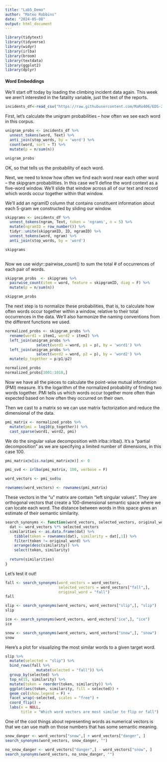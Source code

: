 ```yaml
---
title: "Lab5_Demo"
author: "Mateo Robbins"
date: "2024-05-08"
output: html_document
---
```


```r
library(tidytext)
library(tidyverse)
library(widyr) 
library(irlba)
library(broom) 
library(textdata)
library(ggplot2)
library(dplyr)
```

#### Word Embeddings

We'll start off today by loading the climbing incident data again. This week we aren't interested in the fatality variable, just the text of the reports.

```r
incidents_df<-read_csv("https://raw.githubusercontent.com/MaRo406/EDS-231-text-sentiment/main/data/climbing_reports_model_dat.csv")
```

First, let's calculate the unigram probabilities -- how often we see each word in this corpus.

```r
unigram_probs <- incidents_df %>% 
  unnest_tokens(word, Text) %>% 
  anti_join(stop_words, by = 'word') %>% 
  count(word, sort = T) %>% 
  mutate(p = n/sum(n))

unigram_probs
```

OK, so that tells us the probability of each word.

Next, we need to know how often we find each word near each other word -- the skipgram probabilities. In this case we'll define the word context as a five-word window. We'll slide that window across all of our text and record which words occur together within that window.

We'll add an ngramID column that contains constituent information about each 5-gram we constructed by sliding our window.

```r
skipgrams <- incidents_df %>% 
  unnest_tokens(ngram, Text, token = 'ngrams', n = 5) %>% 
  mutate(ngramID = row_number()) %>% 
  tidyr::unite(skipgramID, ID, ngramID) %>% 
  unnest_tokens(word, ngram) %>% 
  anti_join(stop_words, by = 'word')

skipgrams
  
```

Now we use widyr::pairwise_count() to sum the total # of occurrences of each pair of words.

```r
skipgram_probs  <- skipgrams %>% 
  pairwise_count(item = word, feature = skipgramID, diag = F) %>% 
  mutate(p = n/sum(n))

skipgram_probs
```

The next step is to normalize these probabilities, that is, to calculate how often words occur together within a window, relative to their total occurrences in the data. We'll also harmonize the naming conventions from the different functions we used.

```r
normalized_probs <- skipgram_probs %>% 
  rename(word1 = item1, word2 = item2) %>% 
  left_join(unigram_probs %>% 
              select(word1 = word, p1 = p), by = 'word1') %>% 
  left_join(unigram_probs %>% 
              select(word2 = word, p2 = p), by = 'word2') %>% 
  mutate(p_together = p/p1/p2)

normalized_probs
normalized_probs[1001:1010,] 
```

Now we have all the pieces to calculate the point-wise mutual information (PMI) measure. It's the logarithm of the normalized probability of finding two words together. PMI tells us which words occur together more often than expected based on how often they occurred on their own.

Then we cast to a matrix so we can use matrix factorization and reduce the dimensional of the data.

```r
pmi_matrix <- normalized_probs %>% 
  mutate(pmi = log10(p_together)) %>% 
  cast_sparse(word1, word2, pmi)
```

We do the singular value decomposition with irlba::irlba(). It's a "partial decomposition" as we are specifying a limited number of dimensions, in this case 100.

```r
pmi_matrix@x[is.na(pmi_matrix@x)] <- 0

pmi_svd <- irlba(pmi_matrix, 100, verbose = F)

word_vectors <- pmi_svd$u

rownames(word_vectors) <- rownames(pmi_matrix)
```

These vectors in the "u" matrix are contain "left singular values". They are orthogonal vectors that create a 100-dimensional semantic space where we can locate each word. The distance between words in this space gives an estimate of their semantic similarity.

```r
search_synonyms <- function(word_vectors, selected_vectors, original_word){
  dat <- word_vectors %*% selected_vectors
  similarities <- as.data.frame(dat) %>% 
    tibble(token = rownames(dat), similarity = dat[,1]) %>% 
    filter(token != original_word) %>% 
    arrange(desc(similarity)) %>% 
    select(token, similarity)
  
  return(similarities)
}
```

Let's test it out!

```r
fall <- search_synonyms(word_vectors = word_vectors, 
                        selected_vectors = word_vectors["fall",], 
                        original_word = "fall")
fall

slip <- search_synonyms(word_vectors, word_vectors["slip",], "slip")
slip

ice <- search_synonyms(word_vectors, word_vectors["ice",], "ice")
ice

snow <- search_synonyms(word_vectors, word_vectors["snow",], "snow")
snow
```

Here's a plot for visualizing the most similar words to a given target word.

```r
slip %>% 
  mutate(selected = "slip") %>% 
  bind_rows(fall %>% 
              mutate(selected = "fall")) %>% 
  group_by(selected) %>% 
  top_n(15, similarity) %>% 
  mutate(token = reorder(token, similarity)) %>% 
  ggplot(aes(token, similarity, fill = selected)) +
  geom_col(show.legend = F) +
  facet_wrap(~selected, scales = "free") + 
  coord_flip() +
  labs(x = NULL,
       title = "Which word vectors are most similar to flip or fall")
```

One of the cool things about representing words as numerical vectors is that we can use math on those numbers that has some semantic meaning.

```r
snow_danger <- word_vectors["snow",] + word_vectors["danger", ]
search_synonyms(word_vectors, snow_danger, "")

no_snow_danger <- word_vectors["danger",] - word_vectors["snow", ]
search_synonyms(word_vectors, no_snow_danger, "")
```
